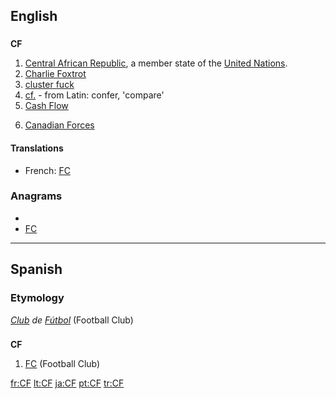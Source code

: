==English==
{{wikipedia}}
==={{abbreviation}}===
'''CF'''

# [[Central African Republic]], a member state of the [[United Nations]].
# [[Charlie Foxtrot]]
# [[cluster fuck]]
# [[cf.]] - from Latin: confer, 'compare'
# [[Cash Flow]]
# {{Canada|military}} [[Canadian Forces]]

====Translations====
{{trans-top|Canadian Forces}}
* French: [[FC]]
{{trans-bottom}}

===Anagrams===
* {{alphagram|cf}}
* [[FC#English|FC]]

----

==Spanish==

===Etymology===
''[[club|Club]] de [[fútbol|Fútbol]]'' (Football Club)

==={{abbreviation|Spanish}}===
'''CF'''

# [[FC]] (Football Club)

[[fr:CF]]
[[lt:CF]]
[[ja:CF]]
[[pt:CF]]
[[tr:CF]]